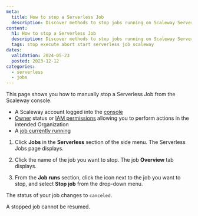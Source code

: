 ```yaml
---
meta:
  title: How to stop a Serverless Job
  description: Discover methods to stop jobs running on Scaleway Serverless.
content:
  h1: How to stop a Serverless Job
  description: Discover methods to stop jobs running on Scaleway Serverless.
  tags: stop execute abort start serverless job scaleway
dates:
  validation: 2024-05-23
  posted: 2023-12-12
categories:
  - serverless
  - jobs
---
```


This page shows you how to manually stop a Serverless Job from the Scaleway console.

<Macro id="requirements" />

- A Scaleway account logged into the [console](https://console.scaleway.com)
- [Owner](/identity-and-access-management/iam/concepts/#owner) status or [IAM permissions](/identity-and-access-management/iam/concepts/#permission) allowing you to perform actions in the intended Organization
- A [job currently running](/serverless/jobs/how-to/run-job/)

1. Click **Jobs** in the **Serverless** section of the side menu. The Serverless Jobs page displays.

2. Click the name of the job you want to stop. The job **Overview** tab displays.

3. From the **Job runs** section, click the <Icon name="more" /> icon next to the job you want to stop, and select **Stop job** from the drop-down menu.

The status of your job changes to `canceled`.

<Message type="note">
  A stopped job cannot be resumed.
</Message>

